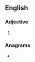 ==English==

===Adjective===
{{head|en|superlative adjective}}

# {{en-superlative of|ashy}}

===Anagrams===
* {{anagrams|en|a=aehisst|Hasties|saithes}}